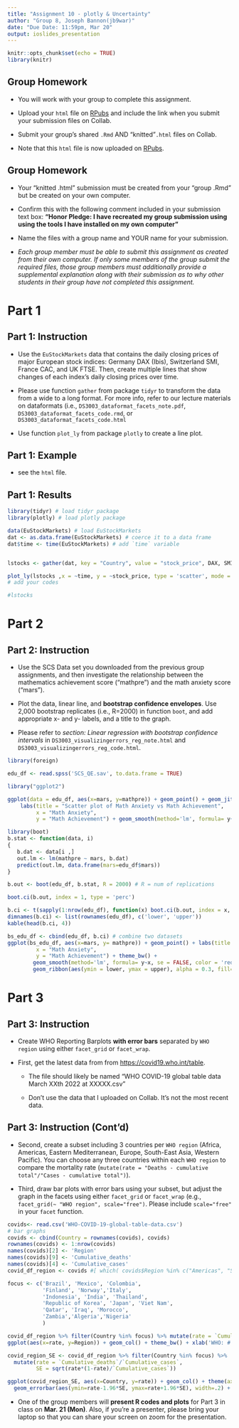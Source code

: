---
title: "Assignment 10 - plotly & Uncertainty"
author: "Group 8, Joseph Bannon(jb9war)"
date: "Due Date: 11:59pm, Mar 20"
output: ioslides_presentation
---

```{r setup, include=FALSE}
knitr::opts_chunk$set(echo = TRUE)
library(knitr)
```

## Group Homework 

- You will work with your group to complete this assignment.

- Upload your `html` file on [RPubs](https://rpubs.com) and include the link when you submit your submission files on Collab. 

- Submit your group's shared `.Rmd` AND "knitted"`.html` files on Collab.

- Note that this `html` file is now uploaded on [RPubs](https://rpubs.com/DS3003/A11).

## Group Homework

- Your "knitted .html" submission must be created from your "group .Rmd" but be created on your own computer.
    
- Confirm this with the following comment included in your submission text box: **"Honor Pledge: I have recreated my group submission using using the tools I have installed on my own computer"**
    
- Name the files with a group name and YOUR name for your submission.

- *Each group member must be able to submit this assignment as created from their own computer. If only some members of the group submit the required files, those group members must additionally provide a supplemental explanation along with their submission as to why other students in their group have not completed this assignment.*

# Part 1 

## Part 1: Instruction 

- Use the `EuStockMarkets` data that contains the daily closing prices of major European stock indices: Germany DAX (Ibis), Switzerland SMI, France CAC, and UK FTSE. Then, create multiple lines that show changes of each index's daily closing prices over time.

- Please use function `gather` from package `tidyr` to transform the data from a wide to a long format. For more info, refer to our lecture materials on dataformats (i.e., `DS3003_dataformat_facets_note.pdf`, `DS3003_dataformat_facets_code.rmd`, or `DS3003_dataformat_facets_code.html`

- Use function `plot_ly` from package `plotly` to create a line plot. 

## Part 1: Example 

- see the `html` file.


##  Part 1: Results

```{r, message=FALSE}
library(tidyr) # load tidyr package
library(plotly) # load plotly package

data(EuStockMarkets) # load EuStockMarkets
dat <- as.data.frame(EuStockMarkets) # coerce it to a data frame
dat$time <- time(EuStockMarkets) # add `time` variable


lstocks <- gather(dat, key = "Country", value = "stock_price", DAX, SMI, CAC, FTSE)

plot_ly(lstocks ,x = ~time, y = ~stock_price, type = 'scatter', mode = 'line', color = ~Country)  %>% layout(title = 'Stock prices over time grouped by country index', xaxis = list(title = 'Time (years)'), yaxis = list(title = 'Price (dollars)') )
# add your codes

#lstocks
```


# Part 2

## Part 2: Instruction 

- Use the SCS Data set you downloaded from the previous group assignments, and then investigate the relationship between the mathematics achievement score (“mathpre”) and the math anxiety score (“mars”).

- Plot the data, linear line, and **bootstrap confidence envelopes**. Use 2,000 bootstrap replicates (i.e., R=2000) in function `boot`, and add appropriate x- and y- labels, and a title to the graph.

- Please refer to *section: Linear regression with bootstrap confidence intervals* in `DS3003_visualizingerrors_reg_note.html` and `DS3003_visualizingerrors_reg_code.html`.

```{r}
library(foreign)

edu_df <- read.spss('SCS_QE.sav', to.data.frame = TRUE)
```

```{r}
library("ggplot2")

ggplot(data = edu_df, aes(x=mars, y=mathpre)) + geom_point() + geom_jitter(width = .5, height = .5)+
    labs(title = "Scatter plot of Math Anxiety vs Math Achievement",
         x = "Math Anxiety",
         y = "Math Achievement") + geom_smooth(method='lm', formula= y~x, col="red", se = FALSE) + theme_bw()
```
```{r}
library(boot)
b.stat <- function(data, i)
{
   b.dat <- data[i ,]
   out.lm <- lm(mathpre ~ mars, b.dat)
   predict(out.lm, data.frame(mars=edu_df$mars))   
}

b.out <- boot(edu_df, b.stat, R = 2000) # R = num of replications

boot.ci(b.out, index = 1, type = 'perc')
```
```{r}
b.ci <- t(sapply(1:nrow(edu_df), function(x) boot.ci(b.out, index = x, type = 'perc')$percent))[, 4:5]
dimnames(b.ci) <- list(rownames(edu_df), c('lower', 'upper'))
kable(head(b.ci, 4))
```
```{r}
bs_edu_df <- cbind(edu_df, b.ci) # combine two datasets
ggplot(bs_edu_df, aes(x=mars, y= mathpre)) + geom_point() + labs(title = "Scatter plot of Math Anxiety vs Math Achievement with confidence interval",
         x = "Math Anxiety",
         y = "Math Achievement") + theme_bw() + 
        geom_smooth(method='lm', formula= y~x, se = FALSE, color = 'red') +
        geom_ribbon(aes(ymin = lower, ymax = upper), alpha = 0.3, fill="blue")
```



# Part 3

## Part 3: Instruction 

- Create WHO Reporting Barplots **with error bars** separated by `WHO region` using either `facet_grid` or `facet_wrap`.

- First, get the latest data from from [https://covid19.who.int/table](https://covid19.who.int/table).
      
   - The file should likely be named "WHO COVID-19 global table data March XXth 2022 at XXXXX.csv"
       
   - Don't use the data that I uploaded on Collab. It's not the most recent data. 


## Part 3: Instruction (Cont'd)

- Second, create a subset including 3 countries per `WHO region` (Africa, Americas, Eastern Mediterranean, Europe, South-East Asia, Western Pacific). You can choose any three countries within each `WHO region` to compare the mortality rate (`mutate(rate = "Deaths - cumulative total"/"Cases - cumulative total")`). 

- Third, draw bar plots with error bars using your subset, but adjust the graph in the facets using either `facet_grid` or `facet_wrap` (e.g., `facet_grid(~ "WHO region", scale="free")`. Please include `scale="free"` in your `facet` function.

```{r}
covids<- read.csv('WHO-COVID-19-global-table-data.csv')
# bar graphs
covids <- cbind(Country = rownames(covids), covids)
rownames(covids) <- 1:nrow(covids)
names(covids)[2] <- 'Region'
names(covids)[9] <- 'Cumulative_deaths'
names(covids)[4] <- 'Cumulative_cases'
covid_df_region <- covids #[ which( covids$Region %in% c("Americas", "South-East Asia", "Europe") ),]
```


```{r}


focus <- c('Brazil', 'Mexico', 'Colombia', 
           'Finland', 'Norway','Italy',
           'Indonesia', 'India', 'Thailand',
           'Republic of Korea', 'Japan', 'Viet Nam',
           'Qatar', 'Iraq', 'Morocco',
           'Zambia','Algeria','Nigeria'
           )

covid_df_region %>% filter(Country %in% focus) %>% mutate(rate = `Cumulative_deaths`/`Cumulative_cases`) %>% 
ggplot(aes(x=rate, y=Region)) + geom_col() + theme_bw() + xlab('WHO: # Reported Deaths / # Reported Cases')
```


```{r}
covid_region_SE <- covid_df_region %>% filter(Country %in% focus) %>%
  mutate(rate = `Cumulative_deaths`/`Cumulative_cases`, 
         SE = sqrt(rate*(1-rate)/`Cumulative_cases`))
```


```{r}
ggplot(covid_region_SE, aes(x=Country, y=rate)) + geom_col() + theme(axis.text.x=element_text(angle=90, hjust=1)) + 
  geom_errorbar(aes(ymin=rate-1.96*SE, ymax=rate+1.96*SE), width=.2) + facet_grid(~ Region, scale="free") + labs(x = 'WHO: # Reported Deaths / # Reported Cases', y = 'Mortality rate', title="Mortality rate of countries grouped by region")
```


- One of the group members will **present R codes and plots** for Part 3 in class on **Mar. 21 (Mon)**.  Also, if you're a presenter, please bring your laptop so that you can share your screen on zoom for the presentation.

